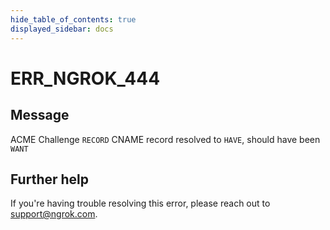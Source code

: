 ```yaml
---
hide_table_of_contents: true
displayed_sidebar: docs
---
```



# ERR_NGROK_444

## Message

ACME Challenge `RECORD` CNAME record resolved to `HAVE`, should have been `WANT`

<ErrorDetails error="err_ngrok_444" />

## Further help

If you're having trouble resolving this error, please reach out to [support@ngrok.com](mailto:support@ngrok.com?subject=Help%20with%20ERR_NGROK_444).
